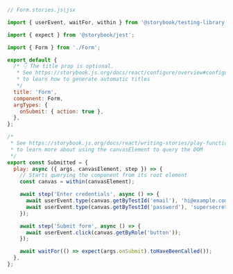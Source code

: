 ```js
// Form.stories.js|jsx

import { userEvent, waitFor, within } from '@storybook/testing-library';

import { expect } from '@storybook/jest';

import { Form } from './Form';

export default {
  /* 👇 The title prop is optional.
   * See https://storybook.js.org/docs/react/configure/overview#configure-story-loading
   * to learn how to generate automatic titles
   */
  title: 'Form',
  component: Form,
  argTypes: {
    onSubmit: { action: true },
  },
};

/*
 * See https://storybook.js.org/docs/react/writing-stories/play-function#working-with-the-canvas
 * to learn more about using the canvasElement to query the DOM
 */
export const Submitted = {
  play: async ({ args, canvasElement, step }) => {
    // Starts querying the component from its root element
    const canvas = within(canvasElement);

    await step('Enter credentials', async () => {
      await userEvent.type(canvas.getByTestId('email'), 'hi@example.com');
      await userEvent.type(canvas.getByTestId('password'), 'supersecret');
    });

    await step('Submit form', async () => {
      await userEvent.click(canvas.getByRole('button'));
    });

    await waitFor(() => expect(args.onSubmit).toHaveBeenCalled());
  },
};
```
